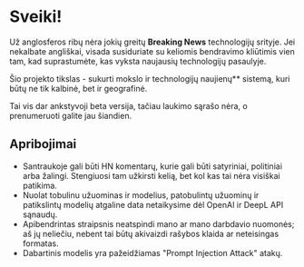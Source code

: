 
<CallToAction />

# Sveiki!

Už anglosferos ribų nėra jokių greitų **Breaking News** technologijų srityje.
Jei nekalbate angliškai, visada susiduriate su keliomis bendravimo kliūtimis vien tam, kad suprastumėte, kas vyksta naujausių technologijų pasaulyje.


<Callout type="info" emoji="🗞">

Šio projekto tikslas - sukurti mokslo ir technologijų naujienų\*\* sistemą, kuri būtų ne tik kalbinė, bet ir geografinė.

</Callout>

Tai vis dar ankstyvoji beta versija, tačiau laukimo sąrašo nėra, o prenumeruoti galite jau šiandien.

## Apribojimai

- Santraukoje gali būti HN komentarų, kurie gali būti satyriniai, politiniai arba žalingi. Stengiuosi tam užkirsti kelią, bet kol kas tai nėra visiškai patikima.
- Nuolat tobulinu užuominas ir modelius, patobulintų užuominų ir patikslintų modelių atgaline data netaikysime dėl OpenAI ir DeepL API sąnaudų.
- Apibendrintas straipsnis neatspindi mano ar mano darbdavio nuomonės; aš jų neliečiu, nebent tai būtų akivaizdi rašybos klaida ar neteisingas formatas.
- Dabartinis modelis yra pažeidžiamas "Prompt Injection Attack" atakų.

